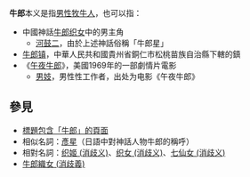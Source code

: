 '''牛郎'''本义是指[[牛仔|男性牧牛人]]，也可以指：
* 中國神話[[牛郎织女|牛郎织女]]中的男主角
** [[河鼓二|河鼓二]]，由於上述神話俗稱「牛郎星」
* [[牛郎镇|牛郎镇]]，中華人民共和國貴州省銅仁市松桃苗族自治縣下轄的鎮
* 《[[午夜牛郎|午夜牛郎]]》，美國1969年的一部劇情片電影
** [[男妓|男妓]]，男性性工作者，出处为电影《午夜牛郎》

== 參見 ==
* [[Special:Search/intitle:"牛郎"|標題包含「牛郎」的頁面]]
* 相似名詞：[[彥星|彥星]]（日語中對神話人物牛郎的稱呼）
* 相對名詞：[[织姬_(消歧义)|织姬 (消歧义)]]、[[织女_(消歧义)|织女 (消歧义)]]、[[七仙女_(消歧义)|七仙女 (消歧义)]]
* [[牛郎織女_(消歧義)|牛郎織女 (消歧義)]]

{{Disambiguation|Niu|Cat=二字消歧義}}